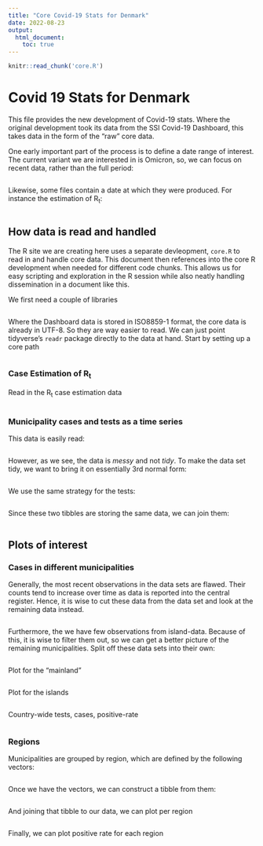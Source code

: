 ```yaml
---
title: "Core Covid-19 Stats for Denmark"
date: 2022-08-23
output:
  html_document:
    toc: true
---
```

```r
knitr::read_chunk('core.R')
```

# Covid 19 Stats for Denmark

This file provides the new development of Covid-19 stats. Where the original development took its data from the SSI Covid-19 Dashboard, this takes data in the form of the "raw" core data.

One early important part of the process is to define a date range of interest. The current variant we are interested in is Omicron, so, we can focus on recent data, rather than the full period:

```r
```

Likewise, some files contain a date at which they were produced. For instance the estimation of R~t~:

```r
```

## How data is read and handled

The R site we are creating here uses a separate devleopment, `core.R` to read in and handle core data. This document then references into the core R development when needed for different code chunks. This allows us for easy scripting and exploration in the R session while also neatly handling dissemination in a document like this.

We first need a couple of libraries

```r
```

Where the Dashboard data is stored in ISO8859-1 format, the core data is already in UTF-8. So they are way easier to read. We can just point tidyverse's `readr` package directly to the data at hand. Start by setting up a core path

```r
```

### Case Estimation of R~t~

Read in the R~t~ case estimation data

```r
```

### Municipality cases and tests as a time series

This data is easily read:

```r
```

However, as we see, the data is *messy* and not *tidy*. To make the data set tidy, we want to bring it on essentially 3rd normal form:

```r
```

We use the same strategy for the tests:

```r
```

Since these two tibbles are storing the same data, we can join them:

```r
```

## Plots of interest

### Cases in different municipalities

Generally, the most recent observations in the data sets are flawed. Their counts tend to increase over time as data is reported into the central register. Hence, it is wise to cut these data from the data set and look at the remaining data instead.

```r
```

Furthermore, the we have few observations from island-data. Because of this, it is wise to filter them out, so we can get a better picture of the remaining municipalities. Split off these data sets into their own:

```r
```

Plot for the "mainland"

```r
```

Plot for the islands

```r
```

Country-wide tests, cases, positive-rate
```r
```

### Regions

Municipalities are grouped by region, which are defined by the following vectors:
```r
```

Once we have the vectors, we can construct a tibble from them:

```r
```

And joining that tibble to our data, we can plot per region
```r
```

Finally, we can plot positive rate for each region
```r
```
